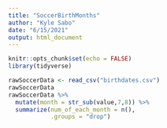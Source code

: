 ```yaml
---
title: "SoccerBirthMonths"
author: "Kyle Sabo"
date: "6/15/2021"
output: html_document
---
```


```r
knitr::opts_chunk$set(echo = FALSE)
library(tidyverse)
```

```r
rawSoccerData <- read_csv("birthdates.csv")
rawSoccerData
rawSoccerData %>%
  mutate(month = str_sub(value,7,8)) %>%
  summarize(num_of_each_month = n(),
            .groups = "drop")
```


